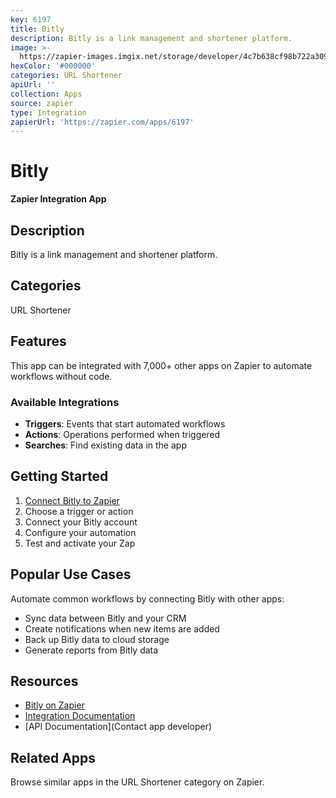 ```yaml
---
key: 6197
title: Bitly
description: Bitly is a link management and shortener platform.
image: >-
  https://zapier-images.imgix.net/storage/developer/4c7b638cf98b722a309cf10fca143f86_2.png?auto=format%2Ccompress&ixlib=python-3.0.0&q=50
hexColor: '#000000'
categories: URL Shortener
apiUrl: ''
collection: Apps
source: zapier
type: Integration
zapierUrl: 'https://zapier.com/apps/6197'
---
```

# Bitly

**Zapier Integration App**

## Description

Bitly is a link management and shortener platform.

## Categories

URL Shortener

## Features

This app can be integrated with 7,000+ other apps on Zapier to automate workflows without code.

### Available Integrations

- **Triggers**: Events that start automated workflows
- **Actions**: Operations performed when triggered
- **Searches**: Find existing data in the app

## Getting Started

1. [Connect Bitly to Zapier](https://zapier.com/apps/6197)
2. Choose a trigger or action
3. Connect your Bitly account
4. Configure your automation
5. Test and activate your Zap

## Popular Use Cases

Automate common workflows by connecting Bitly with other apps:

- Sync data between Bitly and your CRM
- Create notifications when new items are added
- Back up Bitly data to cloud storage
- Generate reports from Bitly data

## Resources

- [Bitly on Zapier](https://zapier.com/apps/6197)
- [Integration Documentation](https://zapier.com/apps/6197/integrations)
- [API Documentation](Contact app developer)

## Related Apps

Browse similar apps in the URL Shortener category on Zapier.
